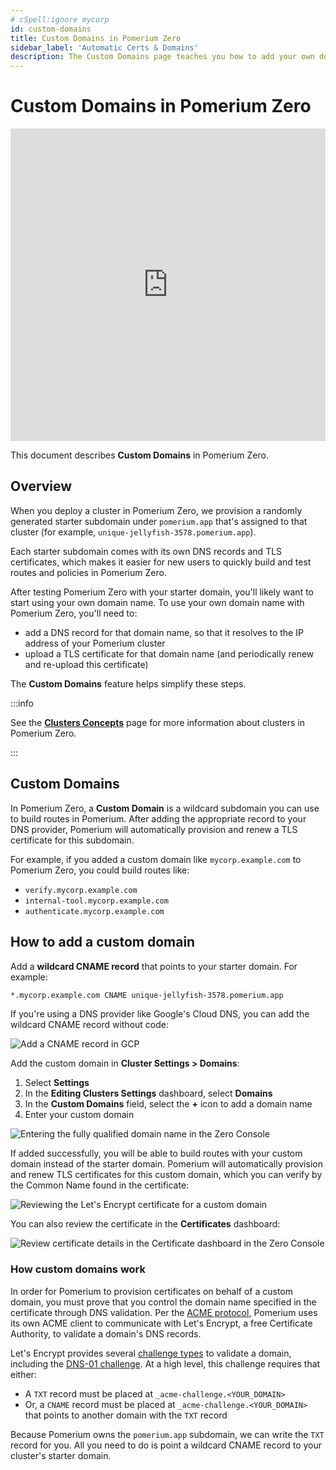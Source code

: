 ```yaml
---
# cSpell:ignore mycorp
id: custom-domains
title: Custom Domains in Pomerium Zero
sidebar_label: 'Automatic Certs & Domains'
description: The Custom Domains page teaches you how to add your own domain in Pomerium Zero and how to use it to build routes to your services.
---
```


# Custom Domains in Pomerium Zero

<iframe
  width="100%"
  height="500"
  src="https://www.youtube.com/embed/qj1D5Rgziz0"
  frameborder="0"
  webkitallowfullscreen="true"
  mozallowfullscreen="true"
  allowfullscreen="true"></iframe>

This document describes **Custom Domains** in Pomerium Zero.

## Overview

When you deploy a cluster in Pomerium Zero, we provision a randomly generated starter subdomain under `pomerium.app` that's assigned to that cluster (for example, `unique-jellyfish-3578.pomerium.app`).

Each starter subdomain comes with its own DNS records and TLS certificates, which makes it easier for new users to quickly build and test routes and policies in Pomerium Zero.

After testing Pomerium Zero with your starter domain, you'll likely want to start using your own domain name. To use your own domain name with Pomerium Zero, you'll need to:

- add a DNS record for that domain name, so that it resolves to the IP address of your Pomerium cluster
- upload a TLS certificate for that domain name (and periodically renew and re-upload this certificate)

The **Custom Domains** feature helps simplify these steps.

:::info

See the [**Clusters Concepts**](/docs/internals/clusters) page for more information about clusters in Pomerium Zero.

:::

## Custom Domains

In Pomerium Zero, a **Custom Domain** is a wildcard subdomain you can use to build routes in Pomerium. After adding the appropriate record to your DNS provider, Pomerium will automatically provision and renew a TLS certificate for this subdomain.

For example, if you added a custom domain like `mycorp.example.com` to Pomerium Zero, you could build routes like:

- `verify.mycorp.example.com`
- `internal-tool.mycorp.example.com`
- `authenticate.mycorp.example.com`

## How to add a custom domain

Add a **wildcard CNAME record** that points to your starter domain. For example:

```bash
*.mycorp.example.com CNAME unique-jellyfish-3578.pomerium.app
```

If you're using a DNS provider like Google's Cloud DNS, you can add the wildcard CNAME record without code:

![Add a CNAME record in GCP](./img/custom-domains/gcp-cname-record.png)

Add the custom domain in **Cluster Settings > Domains**:

1. Select **Settings**
1. In the **Editing Clusters Settings** dashboard, select **Domains**
1. In the **Custom Domains** field, select the **+** icon to add a domain name
1. Enter your custom domain

![Entering the fully qualified domain name in the Zero Console](./img/custom-domains/add-custom-domain.gif)

If added successfully, you will be able to build routes with your custom domain instead of the starter domain. Pomerium will automatically provision and renew TLS certificates for this custom domain, which you can verify by the Common Name found in the certificate:

![Reviewing the Let's Encrypt certificate for a custom domain](./img/custom-domains/custom-domain-certificates.png)

You can also review the certificate in the **Certificates** dashboard:

![Review certificate details in the Certificate dashboard in the Zero Console](./img/custom-domains/certificate-details.gif)

### How custom domains work

In order for Pomerium to provision certificates on behalf of a custom domain, you must prove that you control the domain name specified in the certificate through DNS validation. Per the [ACME protocol](https://datatracker.ietf.org/doc/html/rfc8555#section-2), Pomerium uses its own ACME client to communicate with Let's Encrypt, a free Certificate Authority, to validate a domain's DNS records.

Let's Encrypt provides several [challenge types](https://letsencrypt.org/docs/challenge-types/) to validate a domain, including the [DNS-01 challenge](https://letsencrypt.org/docs/challenge-types/#dns-01-challenge). At a high level, this challenge requires that either:

- A `TXT` record must be placed at `_acme-challenge.<YOUR_DOMAIN>`
- Or, a `CNAME` record must be placed at `_acme-challenge.<YOUR_DOMAIN>` that points to another domain with the `TXT` record

Because Pomerium owns the `pomerium.app` subdomain, we can write the `TXT` record for you. All you need to do is point a wildcard CNAME record to your cluster's starter domain.
